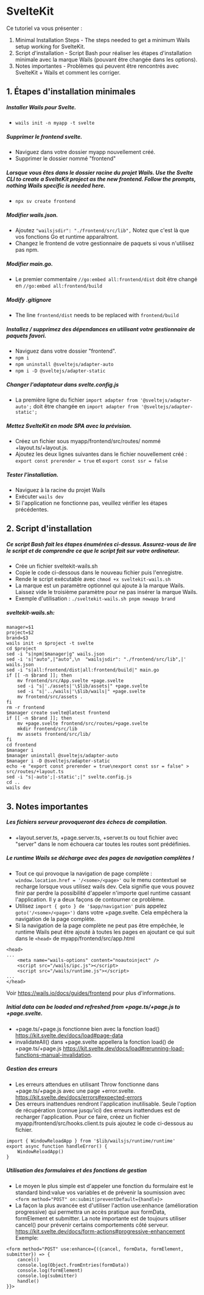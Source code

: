 # SvelteKit

Ce tutoriel va vous présenter :

1. Minimal Installation Steps - The steps needed to get a minimum Wails setup working for SvelteKit.
2. Script d'installation - Script Bash pour réaliser les étapes d'installation minimale avec la marque Wails (pouvant être changée dans les options).
3. Notes importantes - Problèmes qui peuvent être rencontrés avec SvelteKit + Wails et comment les corriger.

## 1. Étapes d'installation minimales

##### Installer Wails pour Svelte.

- `wails init -n myapp -t svelte`

##### Supprimer le frontend svelte.

- Naviguez dans votre dossier myapp nouvellement créé.
- Supprimer le dossier nommé "frontend"

##### Lorsque vous êtes dans le dossier racine du projet Wails. Use the Svelte CLI to create a SvelteKit project as the new frontend. Follow the prompts, nothing Wails specific is needed here.

- `npx sv create frontend`

##### Modifier wails.json.

- Ajoutez `"wailsjsdir": "./frontend/src/lib",` Notez que c'est là que vos fonctions Go et runtime apparaîtront.
- Changez le frontend de votre gestionnaire de paquets si vous n'utilisez pas npm.

##### Modifier main.go.

- Le premier commentaire `//go:embed all:frontend/dist` doit être changé en `//go:embed all:frontend/build`

##### Modify .gitignore

- The line `frontend/dist` needs to be replaced with `frontend/build`

##### Installez / supprimez des dépendances en utilisant votre gestionnaire de paquets favori.

- Naviguez dans votre dossier "frontend".
- `npm i`
- `npm uninstall @sveltejs/adapter-auto`
- `npm i -D @sveltejs/adapter-static`

##### Changer l'adaptateur dans svelte.config.js

- La première ligne du fichier `import adapter from '@sveltejs/adapter-auto';` doit être changée en `import adapter from '@sveltejs/adapter-static';`

##### Mettez SvelteKit en mode SPA avec la prévision.

- Créez un fichier sous myapp/frontend/src/routes/ nommé +layout.ts/+layout.js.
- Ajoutez les deux lignes suivantes dans le fichier nouvellement créé : `export const prerender = true` et `export const ssr = false`

##### Tester l'installation.

- Naviguez à la racine du projet Wails
- Exécuter `wails dev`
- Si l'application ne fonctionne pas, veuillez vérifier les étapes précédentes.

## 2. Script d'installation

##### Ce script Bash fait les étapes énumérées ci-dessus.  Assurez-vous de lire le script et de comprendre ce que le script fait sur votre ordinateur.

- Crée un fichier sveltekit-wails.sh
- Copie le code ci-dessous dans le nouveau fichier puis l'enregistre.
- Rende le script exécutable avec `chmod +x sveltekit-wails.sh`
- La marque est un paramètre optionnel qui ajoute à la marque Wails.  Laissez vide le troisième paramètre pour ne pas insérer la marque Wails.
- Exemple d'utilisation : `./sveltekit-wails.sh pnpm newapp brand`

##### sveltekit-wails.sh:

```
manager=$1
project=$2
brand=$3
wails init -n $project -t svelte
cd $project
sed -i "s|npm|$manager|g" wails.json
sed -i 's|"auto",|"auto",\n  "wailsjsdir": "./frontend/src/lib",|' wails.json
sed -i "s|all:frontend/dist|all:frontend/build|" main.go
if [[ -n $brand ]]; then
	mv frontend/src/App.svelte +page.svelte
	sed -i "s|'./assets|'\$lib/assets|" +page.svelte
	sed -i "s|'../wails|'\$lib/wails|" +page.svelte
	mv frontend/src/assets .
fi
rm -r frontend
$manager create svelte@latest frontend
if [[ -n $brand ]]; then
	mv +page.svelte frontend/src/routes/+page.svelte
	mkdir frontend/src/lib
	mv assets frontend/src/lib/
fi
cd frontend
$manager i
$manager uninstall @sveltejs/adapter-auto
$manager i -D @sveltejs/adapter-static
echo -e "export const prerender = true\nexport const ssr = false" > src/routes/+layout.ts
sed -i "s|-auto';|-static';|" svelte.config.js
cd ..
wails dev
```

## 3. Notes importantes

##### Les fichiers serveur provoqueront des échecs de compilation.

- \+layout.server.ts, +page.server.ts, +server.ts ou tout fichier avec "server" dans le nom échouera car toutes les routes sont prédéfinies.

##### Le runtime Wails se décharge avec des pages de navigation complètes !

- Tout ce qui provoque la navigation de page complète : `window.location.href = '/<some>/<page>'` ou le menu contextuel se recharge lorsque vous utilisez wails dev.  Cela signifie que vous pouvez finir par perdre la possibilité d'appeler n'importe quel runtime cassant l'application. Il y a deux façons de contourner ce problème.
- Utilisez `import { goto } de '$app/navigation'` puis appelez `goto('/<some>/<page>')` dans votre +page.svelte. Cela empêchera la navigation de la page complète.
- Si la navigation de la page complète ne peut pas être empêchée, le runtime Wails peut être ajouté à toutes les pages en ajoutant ce qui suit dans le `<head>` de myapp/frontend/src/app.html

```
<head>
...
	<meta name="wails-options" content="noautoinject" />
	<script src="/wails/ipc.js"></script>
	<script src="/wails/runtime.js"></script>
...
</head>
```

Voir https://wails.io/docs/guides/frontend pour plus d'informations.

##### Initial data can be loaded and refreshed from +page.ts/+page.js to +page.svelte.

- \+page.ts/+page.js fonctionne bien avec la fonction load() https://kit.svelte.dev/docs/load#page-data
- invalidateAll() dans +page.svelte appellera la fonction load() de +page.ts/+page.js https://kit.svelte.dev/docs/load#rerunning-load-functions-manual-invalidation.

##### Gestion des erreurs

- Les erreurs attendues en utilisant Throw fonctionne dans +page.ts/+page.js avec une page +error.svelte. https://kit.svelte.dev/docs/errors#expected-errors
- Des erreurs inattendues rendront l'application inutilisable.  Seule l'option de récupération (connue jusqu'ici) des erreurs inattendues est de recharger l'application.  Pour ce faire, créez un fichier myapp/frontend/src/hooks.client.ts puis ajoutez le code ci-dessous au fichier.

```
import { WindowReloadApp } from '$lib/wailsjs/runtime/runtime' 
export async function handleError() {
	WindowReloadApp()
}
```

##### Utilisation des formulaires et des fonctions de gestion

- Le moyen le plus simple est d'appeler une fonction du formulaire est le standard bind:value vos variables et de prévenir la soumission avec `<form method="POST" on:submit|preventDefault={handle}>`
- La façon la plus avancée est d'utiliser l'action use:enhance (amélioration progressive) qui permettra un accès pratique aux formData, formElement et submitter.  La note importante est de toujours utiliser cancel() pour prévenir certains comportements côté serveur.  https://kit.svelte.dev/docs/form-actions#progressive-enhancement  Exemple:

```
<form method="POST" use:enhance={({cancel, formData, formElement, submitter}) => {
	cancel()
	console.log(Object.fromEntries(formData))
	console.log(formElement)
	console.log(submitter)
	handle()
}}>
```
